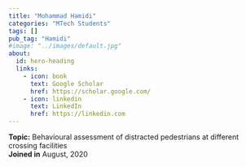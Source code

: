 ```yaml
---
title: "Mohammad Hamidi"
categories: "MTech Students"
tags: []
pub_tag: "Hamidi"
#image: "../images/default.jpg"
about:
  id: hero-heading
  links:
    - icon: book
      text: Google Scholar
      href: https://scholar.google.com/
    - icon: linkedin
      text: LinkedIn
      href: https://linkedin.com
---
```


:::{#hero-heading}
**Topic:** Behavioural assessment of distracted pedestrians at different crossing facilities
 <br>
**Joined in** August, 2020
:::

